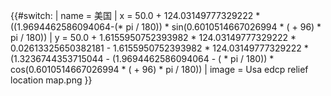 {{#switch:{{{1}}}
| name = 美国
| x = 50.0 + 124.03149777329222 * ((1.9694462586094064-({{{2}}}* pi / 180)) * sin(0.6010514667026994 * ({{{3}}} + 96) * pi / 180))
| y = 50.0 + 1.6155950752393982 * 124.03149777329222 * 0.02613325650382181 - 1.6155950752393982 * 124.03149777329222 * (1.3236744353715044 - (1.9694462586094064 - ({{{2}}} * pi / 180)) * cos(0.6010514667026994 * ({{{3}}} + 96) * pi / 180))
| image = Usa edcp relief location map.png
}}<noinclude><!--
--
-- The above switch-statement branches by text in parameter #1,
-- returning the associated value after each equals sign ("=").
-->
{{Location map/Info}}
{{Documentation}}
</noinclude>